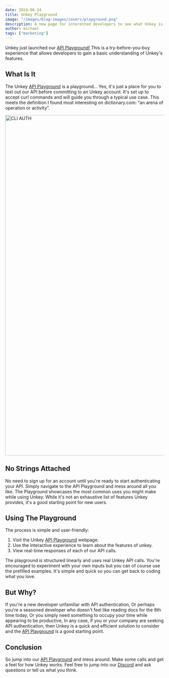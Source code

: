 ```yaml
---
date: 2024-06-24
title: Unkey Playground
image: "/images/blog-images/covers/playground.png"
description: A new page for interested developers to see what Unkey is about.
author: michael
tags: ["marketing"]
---
```



Unkey just launched our [API Playground!](https://play.unkey.com) This is a try-before-you-buy experience that allows developers to gain a basic understanding of Unkey's features.

## What Is It

The Unkey [API Playground](https://play.unkey.com) is a playground… Yes, it's just a place for you to test out our API before committing to an Unkey account. It's set up to accept curl commands and will guide you through a typical use case. This meets the definition I found most interesting on dictionary.com: “an arena of operation or activity”.

<Image src="/images/blog-images/playground-launch/playgroundTemp.jpg" alt="CLI AUTH" width="1920" height="1080"/>

## No Strings Attached

No need to sign up for an account until you're ready to start authenticating your API. Simply navigate to the API Playground and mess around all you like. The Playground showcases the most common uses you might make while using Unkey. While it's not an exhaustive list of features Unkey provides, it's a good starting point for new users.

## Using The Playground

The process is simple and user-friendly:

1. Visit the Unkey [API Playground](https://play.unkey.com) webpage.
2. Use the interactive experience to learn about the features of unkey.
3. View real-time responses of each of our API calls.

The playground is structured linearly and uses real Unkey API calls. You're encouraged to experiment with your own inputs but you can of course use the prefilled examples. It's simple and quick so you can get back to coding what you love.

## But Why?

If you're a new developer unfamiliar with API authentication,
Or perhaps you're a seasoned developer who doesn't feel like reading docs for the 8th time today,
Or you simply need something to occupy your time while appearing to be productive,
In any case, if you or your company are seeking API authentication, then Unkey is a quick and efficient solution to consider and the [API Playground](https://play.unkey.com) is a good starting point.

## Conclusion
So jump into our [API Playground](https://play.unkey.com) and mess around. Make some calls and get a feel for how Unkey works. Feel free to jump into our [Discord](https://unkey.com/discord) and ask questions or tell us what you think.

